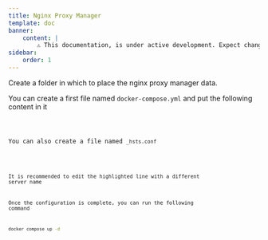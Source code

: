 ```yaml
---
title: Nginx Proxy Manager
template: doc
banner:
    content: |
        ⚠️ This documentation, is under active development. Expect changes!
sidebar:
    order: 1
---
```



Create a folder in which to place the nginx proxy manager data.

You can create a first file named `docker-compose.yml` and put the following content in it


<Code code={contentNpm} lang="yml" title="docker-compose.yml" />

You can also create a file named `_hsts.conf`


<Code code={contentHsts} lang="txt" title="_hsts.conf" mark={13} />

It is recommended to edit the highlighted line with a different server name

Once the configuration is complete, you can run the following command

```bash
docker compose up -d
```

